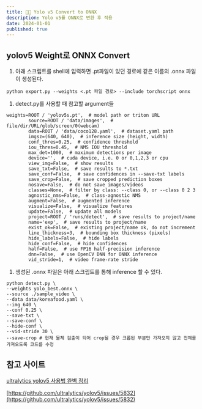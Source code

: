 ```yaml
---
title: 🧑‍💻 Yolo v5 Convert to ONNX
description: Yolo v5를 ONNX로 변환 후 적용
date: 2024-01-01
published: true
---
```


## yolov5 Weight로 ONNX Convert

1. 아래 스크립트를 shell에 입력하면 .pt파일이 있던 경로에 같은 이름의 .onnx 파일이 생성된다.

```
python export.py --weights <.pt 파일 경로> --include torchscript onnx
```

1. detect.py를 사용할 때 참고할 argument들

```
weights=ROOT / 'yolov5s.pt',  # model path or triton URL
        source=ROOT / 'data/images',  # file/dir/URL/glob/screen/0(webcam)
        data=ROOT / 'data/coco128.yaml',  # dataset.yaml path
        imgsz=(640, 640),  # inference size (height, width)
        conf_thres=0.25,  # confidence threshold
        iou_thres=0.45,  # NMS IOU threshold
        max_det=1000,  # maximum detections per image
        device='',  # cuda device, i.e. 0 or 0,1,2,3 or cpu
        view_img=False,  # show results
        save_txt=False,  # save results to *.txt
        save_conf=False,  # save confidences in --save-txt labels
        save_crop=False,  # save cropped prediction boxes
        nosave=False,  # do not save images/videos
        classes=None,  # filter by class: --class 0, or --class 0 2 3
        agnostic_nms=False,  # class-agnostic NMS
        augment=False,  # augmented inference
        visualize=False,  # visualize features
        update=False,  # update all models
        project=ROOT / 'runs/detect',  # save results to project/name
        name='exp',  # save results to project/name
        exist_ok=False,  # existing project/name ok, do not increment
        line_thickness=3,  # bounding box thickness (pixels)
        hide_labels=False,  # hide labels
        hide_conf=False,  # hide confidences
        half=False,  # use FP16 half-precision inference
        dnn=False,  # use OpenCV DNN for ONNX inference
        vid_stride=1,  # video frame-rate stride
```

1. 생성된 .onnx 파일은 아래 스크립트를 통해 inference 할 수 있다.

```
python detect.py \
--weights yolo_best.onnx \
--source ./sample_video \
--data data/koreafood.yaml \
--img 640 \
--conf 0.25 \
--save-txt \
--save-conf \
--hide-conf \
--vid-stride 30 \
--save-crop # 현재 물체 검출이 되어 crop될 경우 크롭된 부분만 가져오지 않고 전체를 가져오도록 코드를 수정

```

## 참고 사이트

[ultralytics yolov5  사용법 완벽 정리](https://yeko90.tistory.com/entry/ultralytics-yolov5-tutorial)

[https://github.com/ultralytics/yolov5/issues/5832](https://github.com/ultralytics/yolov5/issues/5832)